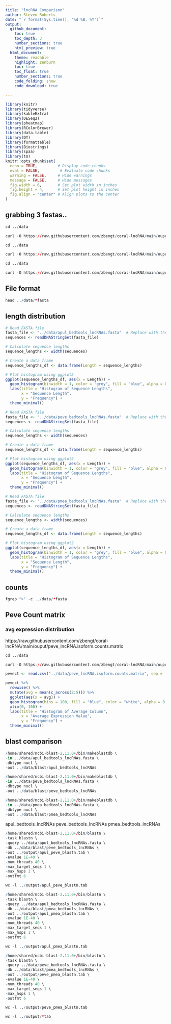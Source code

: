 ```yaml
---
title: "lncRNA Comparison"
author: Steven Roberts
date: "`r format(Sys.time(), '%d %B, %Y')`" 
output: 
  github_document:
    toc: true
    toc_depth: 3
    number_sections: true
    html_preview: true
  html_document:
    theme: readable
    highlight: zenburn
    toc: true
    toc_float: true
    number_sections: true
    code_folding: show
    code_download: true

---
```


```r
library(knitr)
library(tidyverse)
library(kableExtra)
library(DESeq2)
library(pheatmap)
library(RColorBrewer)
library(data.table)
library(DT)
library(formattable)
library(Biostrings)
library(spaa)
library(tm)
knitr::opts_chunk$set(
  echo = TRUE,         # Display code chunks
  eval = FALSE,         # Evaluate code chunks
  warning = FALSE,     # Hide warnings
  message = FALSE,     # Hide messages
  fig.width = 6,       # Set plot width in inches
  fig.height = 4,      # Set plot height in inches
  fig.align = "center" # Align plots to the center
)
```

## grabbing 3 fastas..

```r
cd ../data

curl -O https://raw.githubusercontent.com/zbengt/coral-lncRNA/main/ouput/apul_bedtools_lncRNAs.fasta
```

```r
cd ../data

curl -O https://raw.githubusercontent.com/zbengt/coral-lncRNA/main/ouput/peve_bedtools_lncRNAs.fasta
```

```r
cd ../data

curl -O https://raw.githubusercontent.com/zbengt/coral-lncRNA/main/ouput/pmea_bedtools_lncRNAs.fasta
```


## File format

```r

head ../data/*fasta

```
## length distribution

```r
# Read FASTA file
fasta_file <- "../data/apul_bedtools_lncRNAs.fasta"  # Replace with the name of your FASTA file
sequences <- readDNAStringSet(fasta_file)

# Calculate sequence lengths
sequence_lengths <- width(sequences)

# Create a data frame
sequence_lengths_df <- data.frame(Length = sequence_lengths)

# Plot histogram using ggplot2
ggplot(sequence_lengths_df, aes(x = Length)) +
  geom_histogram(binwidth = 1, color = "grey", fill = "blue", alpha = 0.75) +
  labs(title = "Histogram of Sequence Lengths",
       x = "Sequence Length",
       y = "Frequency") +
  theme_minimal()
```

```r
# Read FASTA file
fasta_file <- "../data/peve_bedtools_lncRNAs.fasta"  # Replace with the name of your FASTA file
sequences <- readDNAStringSet(fasta_file)

# Calculate sequence lengths
sequence_lengths <- width(sequences)

# Create a data frame
sequence_lengths_df <- data.frame(Length = sequence_lengths)

# Plot histogram using ggplot2
ggplot(sequence_lengths_df, aes(x = Length)) +
  geom_histogram(binwidth = 1, color = "grey", fill = "blue", alpha = 0.75) +
  labs(title = "Histogram of Sequence Lengths",
       x = "Sequence Length",
       y = "Frequency") +
  theme_minimal()
```







```r
# Read FASTA file
fasta_file <- "../data/pmea_bedtools_lncRNAs.fasta"  # Replace with the name of your FASTA file
sequences <- readDNAStringSet(fasta_file)

# Calculate sequence lengths
sequence_lengths <- width(sequences)

# Create a data frame
sequence_lengths_df <- data.frame(Length = sequence_lengths)

# Plot histogram using ggplot2
ggplot(sequence_lengths_df, aes(x = Length)) +
  geom_histogram(binwidth = 1, color = "grey", fill = "blue", alpha = 0.75) +
  labs(title = "Histogram of Sequence Lengths",
       x = "Sequence Length",
       y = "Frequency") +
  theme_minimal()
```


## counts

```r
fgrep ">" -c ../data/*fasta
```

## Peve Count matrix

### avg expression distribution 

https://raw.githubusercontent.com/zbengt/coral-lncRNA/main/ouput/peve_lncRNA.isoform.counts.matrix


```r
cd ../data

curl -O https://raw.githubusercontent.com/zbengt/coral-lncRNA/main/ouput/peve_lncRNA.isoform.counts.matrix
```


```r
pevect <- read.csv("../data/peve_lncRNA.isoform.counts.matrix", sep = '\t')
```

```r
pevect %>%
  rowwise() %>%
  mutate(avg = mean(c_across(2:5))) %>%
  ggplot(aes(x = avg)) +
  geom_histogram(bins = 100, fill = "blue", color = "white", alpha = 0.7) +
  xlim(0, 100) +
  labs(title = "Histogram of Average Column",
       x = "Average Expression Value",
       y = "Frequency") +
  theme_minimal()
```




## blast comparison



```r
/home/shared/ncbi-blast-2.11.0+/bin/makeblastdb \
-in ../data/apul_bedtools_lncRNAs.fasta \
-dbtype nucl \
-out ../data/blast/apul_bedtools_lncRNAs
```
```r
/home/shared/ncbi-blast-2.11.0+/bin/makeblastdb \
-in ../data/peve_bedtools_lncRNAs.fasta \
-dbtype nucl \
-out ../data/blast/peve_bedtools_lncRNAs
```

```r
/home/shared/ncbi-blast-2.11.0+/bin/makeblastdb \
-in ../data/pmea_bedtools_lncRNAs.fasta \
-dbtype nucl \
-out ../data/blast/pmea_bedtools_lncRNAs
```



apul_bedtools_lncRNAs
peve_bedtools_lncRNAs
pmea_bedtools_lncRNAs


```r
/home/shared/ncbi-blast-2.11.0+/bin/blastn \
-task blastn \
-query ../data/apul_bedtools_lncRNAs.fasta \
-db ../data/blast/peve_bedtools_lncRNAs \
-out ../output/apul_peve_blastn.tab \
-evalue 1E-40 \
-num_threads 40 \
-max_target_seqs 1 \
-max_hsps 1 \
-outfmt 6

wc -l ../output/apul_peve_blastn.tab
```

```r
/home/shared/ncbi-blast-2.11.0+/bin/blastn \
-task blastn \
-query ../data/apul_bedtools_lncRNAs.fasta \
-db ../data/blast/pmea_bedtools_lncRNAs \
-out ../output/apul_pmea_blastn.tab \
-evalue 1E-40 \
-num_threads 40 \
-max_target_seqs 1 \
-max_hsps 1 \
-outfmt 6

wc -l ../output/apul_pmea_blastn.tab
```

```r
/home/shared/ncbi-blast-2.11.0+/bin/blastn \
-task blastn \
-query ../data/peve_bedtools_lncRNAs.fasta \
-db ../data/blast/pmea_bedtools_lncRNAs \
-out ../output/peve_pmea_blastn.tab \
-evalue 1E-40 \
-num_threads 40 \
-max_target_seqs 1 \
-max_hsps 1 \
-outfmt 6

wc -l ../output/peve_pmea_blastn.tab
```

```r
wc -l ../output/*tab
```


